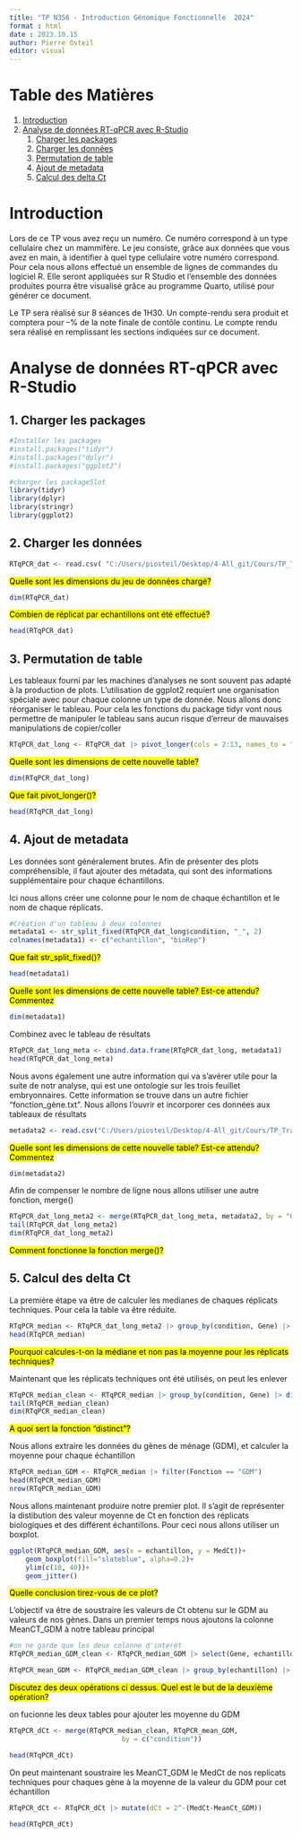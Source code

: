 ```yaml
---
title: "TP N3S6 - Introduction Génomique Fonctionnelle  2024"
format : html
date : 2023.10.15
author: Pierre Osteil
editor: visual
---
```


# Table des Matières
1. [Introduction](#Intro)
2. [Analyse de données RT-qPCR avec R-Studio ](#Partie1)
    1. [Charger les packages](#Partie1.1)
    2. [Charger les données](#Partie1.2)
    3. [Permutation de table](#Partie1.3)
    4. [Ajout de metadata ](#Partie1.4)
    5. [Calcul des delta Ct](#Partie1.5)


# Introduction <a name="Intro"></a>
Lors de ce TP vous avez reçu un numéro. Ce numéro correspond à un type cellulaire chez un mammifère. Le jeu consiste, grâce aux données que vous avez en main, à identifier à quel type cellulaire votre numéro correspond. Pour cela nous allons effectué un ensemble de lignes de commandes du logiciel R. Elle seront appliquées sur R Studio et l'ensemble des données produites pourra être visualisé grâce au programme Quarto, utilisé pour générer ce document. 

Le TP sera réalisé sur 8 séances de 1H30. Un compte-rendu sera produit et comptera pour --% de la note finale de contôle continu. Le compte rendu sera réalisé en remplissant les sections indiquées sur ce document. 

# Analyse de données RT-qPCR avec R-Studio <a name="Partie1"></a>
## 1. Charger les packages <a name="Partie1.2"></a>
```r
#Installer les packages
#install.packages("tidyr")
#install.packages("dplyr")
#install.packages("ggplot2")

#charger les packageSlot
library(tidyr)
library(dplyr)
library(stringr)
library(ggplot2)
```

## 2. Charger les données <a name="Partie1.2"></a>
```r
RTqPCR_dat <- read.csv( "C:/Users/piosteil/Desktop/4-All_git/Cours/TP_Transcripto_N3S6/RT-qPCR/RT-qPCR_data.txt", header = TRUE, sep = "\t", dec = ",") # argument sep = "\t" pour tabulated, et dec = "," pour décimal 
```

<mark>Quelle sont les dimensions du jeu de données chargé? </mark>
```r
dim(RTqPCR_dat)
```

<mark>Combien de réplicat par echantillons ont été effectué? </mark>
```r
head(RTqPCR_dat)
```

## 3. Permutation de table <a name="Partie1.3"></a>
Les tableaux fourni par les machines d'analyses ne sont souvent pas adapté à la production de plots. L'utilisation de ggplot2 requiert une organisation spéciale avec pour chaque colonne un type de donnée. Nous allons donc réorganiser le tableau. Pour cela les fonctions du package tidyr vont nous permettre de manipuler le tableau sans aucun risque d'erreur de mauvaises manipulations de copier/coller
```r
RTqPCR_dat_long <- RTqPCR_dat |> pivot_longer(cols = 2:13, names_to = "condition", values_to = "Ct")
```

<mark>Quelle sont les dimensions de cette nouvelle table? </mark>

```r
dim(RTqPCR_dat_long)
```

<mark>Que fait pivot_longer()? </mark>

```r
head(RTqPCR_dat_long)
```

## 4. Ajout de metadata <a name="Partie1.4"></a>
Les données sont généralement brutes. Afin de présenter des plots compréhensible, il faut ajouter des métadata, qui sont des informations supplémentaire pour chaque échantillons. 

Ici nous allons créer une colonne pour le nom de chaque échantillon et le nom de chaque réplicats.  
```r
#Création d'un tableau à deux colonnes
metadata1 <- str_split_fixed(RTqPCR_dat_long$condition, "_", 2)
colnames(metadata1) <- c("echantillon", "bioRep")
```

<mark>Que fait str_split_fixed()?</mark>
```r
head(metadata1)
```

<mark>Quelle sont les dimensions de cette nouvelle table? Est-ce attendu? Commentez </mark>
```r
dim(metadata1) 
```

Combinez avec le tableau de résultats

```r
RTqPCR_dat_long_meta <- cbind.data.frame(RTqPCR_dat_long, metadata1)
head(RTqPCR_dat_long_meta)
```

Nous avons également une autre information qui va s'avérer utile pour la suite de notr analyse, qui est une ontologie sur les trois feuillet embryonnaires. Cette information se trouve dans un autre fichier "fonction_gène.txt". 
Nous allons l'ouvrir et incorporer ces données aux tableaux de résultats

```r
metadata2 <- read.csv("C:/Users/piosteil/Desktop/4-All_git/Cours/TP_Transcripto_N3S6/RT-qPCR/fonction_gène.txt", header = TRUE, sep = "\t")
```

<mark>Quelle sont les dimensions de cette nouvelle table? Est-ce attendu? Commentez</mark>
```r
dim(metadata2)
```

Afin de compenser le nombre de ligne nous allons utiliser une autre fonction, merge()
```r
RTqPCR_dat_long_meta2 <- merge(RTqPCR_dat_long_meta, metadata2, by = "Gene")
tail(RTqPCR_dat_long_meta2)
dim(RTqPCR_dat_long_meta2)
```
<mark>Comment fonctionne la fonction merge()?</mark>


## 5. Calcul des delta Ct <a name="Partie1.5"></a>
La première étape va être de calculer les medianes de chaques réplicats techniques. 
Pour cela la table va être réduite. 

```r
RTqPCR_median <- RTqPCR_dat_long_meta2 |> group_by(condition, Gene) |> mutate(MedCt = median(Ct))
head(RTqPCR_median)
```

<mark>Pourquoi calcules-t-on la médiane et non pas la moyenne pour les réplicats techniques? </mark>


Maintenant que les réplicats techniques ont été utilisés, on peut les enlever
```r
RTqPCR_median_clean <- RTqPCR_median |> group_by(condition, Gene) |> distinct(condition, .keep_all = TRUE) #on va selectioner l'échantillon median à chaque fois
tail(RTqPCR_median_clean)
dim(RTqPCR_median_clean)
```
<mark> A quoi sert la fonction "distinct"? </mark>


Nous allons extraire les données du gènes de ménage (GDM), et calculer la moyenne pour chaque échantillon
```r
RTqPCR_median_GDM <- RTqPCR_median |> filter(Fonction == "GDM") 
head(RTqPCR_median_GDM)
nrow(RTqPCR_median_GDM)
```

Nous allons maintenant produire notre premier plot. Il s'agit de représenter la distibution des valeur moyenne de Ct en fonction des réplicats biologiques et des différent échantillons. Pour ceci nous allons utiliser un boxplot. 
```r
ggplot(RTqPCR_median_GDM, aes(x = echantillon, y = MedCt))+
    geom_boxplot(fill="slateblue", alpha=0.2)+
    ylim(c(10, 40))+ 
    geom_jitter()
```

<mark> Quelle conclusion tirez-vous de ce plot? </mark>

L'objectif va être de soustraire les valeurs de Ct obtenu sur le GDM au valeurs de nos gènes. Dans un premier temps nous ajoutons la colonne MeanCT_GDM à notre tableau principal 
```r
#on ne garde que les deux colonne d'interêt
RTqPCR_median_GDM_clean <- RTqPCR_median_GDM |> select(Gene, echantillon, condition, MedCt) |> distinct(condition, .keep_all = TRUE)

RTqPCR_mean_GDM <- RTqPCR_median_GDM_clean |> group_by(echantillon) |> mutate(MeanCt_GDM = mean(MedCt)) |> distinct(echantillon, .keep_all = TRUE) |> ungroup()|> select(condition, MeanCt_GDM)
```

<mark> Discutez des deux opérations ci dessus. Quel est le but de la deuxième opération? </mark>

on fucionne les deux tables pour ajouter les moyenne du GDM
```r
RTqPCR_dCt <- merge(RTqPCR_median_clean, RTqPCR_mean_GDM,
                            by = c("condition"))

head(RTqPCR_dCt)
```


On peut maintenant soustraire les MeanCT_GDM le MedCt de nos replicats techniques pour chaques gène à la moyenne de la valeur du GDM pour cet échantillon

```r
RTqPCR_dCt <- RTqPCR_dCt |> mutate(dCt = 2^-(MedCt-MeanCt_GDM))

head(RTqPCR_dCt)
```

